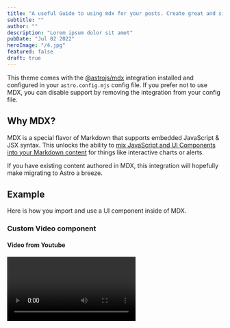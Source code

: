 ```yaml
---
title: "A useful Guide to using mdx for your posts. Create great and simple formatting."
subtitle: ""
author: ""
description: "Lorem ipsum dolor sit amet"
pubDate: "Jul 02 2022"
heroImage: "/4.jpg"
featured: false
draft: true
---
```


This theme comes with the [@astrojs/mdx](https://docs.astro.build/en/guides/integrations-guide/mdx/) integration installed and configured in your `astro.config.mjs` config file. If you prefer not to use MDX, you can disable support by removing the integration from your config file.

## Why MDX?

MDX is a special flavor of Markdown that supports embedded JavaScript & JSX syntax. This unlocks the ability to [mix JavaScript and UI Components into your Markdown content](https://docs.astro.build/en/guides/markdown-content/#mdx-features) for things like interactive charts or alerts.

If you have existing content authored in MDX, this integration will hopefully make migrating to Astro a breeze.

## Example

Here is how you import and use a UI component inside of MDX.

### Custom Video component


#### Video from Youtube

<Video src="https://www.youtube.com/watch?v=Ygg0bXls8CA" />
#### Video from Vimeo
<Video src="https://vimeo.com/486087661" />
#### Default view if a video link could not be parsed
<Video src="https://www.unknown-platform.com/1234" />

## More Links

- [MDX Syntax Documentation](https://mdxjs.com/docs/what-is-mdx)
- [Astro Usage Documentation](https://docs.astro.build/en/guides/markdown-content/#markdown-and-mdx-pages)
- **Note:** [Client Directives](https://docs.astro.build/en/reference/directives-reference/#client-directives) are still required to create interactive components. Otherwise, all components in your MDX will render as static HTML (no JavaScript) by default.
